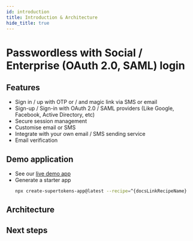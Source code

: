 ```yaml
---
id: introduction
title: Introduction & Architecture
hide_title: true
---
```


# Passwordless with Social / Enterprise (OAuth 2.0, SAML) login

## Features

- Sign in / up with OTP or / and magic link via SMS or email <br/>
- Sign-up / Sign-in with OAuth 2.0 / SAML providers (Like Google, Facebook, Active Directory, etc) <br/>
- Secure session management <br/>
- Customise email or SMS <br/>
- Integrate with your own email / SMS sending service <br/>
- Email verification <br/>

<!-- COPY SECTION -->
<!-- ./thirdpartyemailpassword/introduction.mdx -->
<!-- 1 -->

## Demo application

- See our [live demo app](https://^{docsLinkRecipeName}.demo.supertokens.com/)
- Generate a starter app
    ```bash
    npx create-supertokens-app@latest --recipe=^{docsLinkRecipeName}
    ```

## Architecture


<Architecture />

## Next steps


<NextSteps />

<!-- END COPY SECTION -->